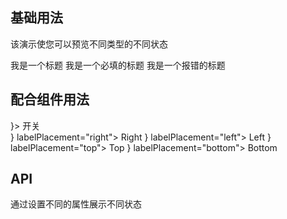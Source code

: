 
## 基础用法

该演示使您可以预览不同类型的不同状态

<Playground>
  <FormLabel style={{ marginRight: 24 }}>我是一个标题</FormLabel>
  <FormLabel style={{ marginRight: 24 }} required labelPlacement="top">
    我是一个必填的标题
  </FormLabel>
  <FormLabel style={{ marginRight: 24 }} status="error">
    我是一个报错的标题
  </FormLabel>
</Playground>

## 配合组件用法

<Playground>
  <FormLabel style={{ marginRight: 24 }} control={<Switch />}>
    开关
  </FormLabel>
  <br />
  <FormLabel style={{ marginRight: 24 }} control={<Switch />} labelPlacement="right">
    Right
  </FormLabel>
  <FormLabel style={{ marginRight: 24 }} control={<Switch />} labelPlacement="left">
    Left
  </FormLabel>
  <FormLabel style={{ marginRight: 24 }} control={<Switch />} labelPlacement="top">
    Top
  </FormLabel>
  <FormLabel style={{ marginRight: 24 }} control={<Switch />} labelPlacement="bottom">
    Bottom
  </FormLabel>
</Playground>

## API

通过设置不同的属性展示不同状态

<Props of={FormLabel} />
